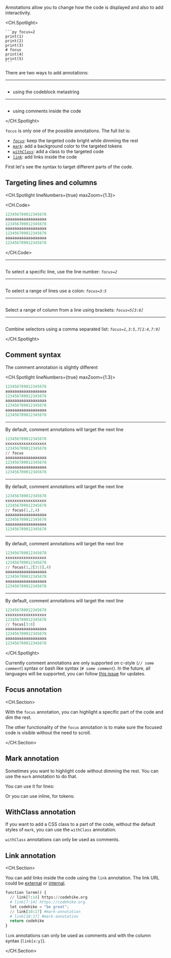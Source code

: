 Annotations allow you to change how the code is displayed and also to add interactivity.

<CH.Spotlight>

````mdx mark=1[7:13],5[1:7]
```py focus=2
print(1)
print(2)
print(3)
# focus
print(4)
print(5)
```
````

There are two ways to add annotations:

---

```mdx mark=1[7:13],5[1:7] focus=1

```

- using the codeblock metastring

---

```mdx mark=1[7:13],5[1:7] focus=5

```

- using comments inside the code

</CH.Spotlight>

`focus` is only one of the possible annotations. The full list is:

- [_`focus`_](#focus-annotation): keep the targeted code bright while dimming the rest
- [_`mark`_](#mark-annotation): add a background color to the targeted tokens
- [_`withClass`_](#withClass-annotation): add a class to the targeted code
- [_`link`_](#link-annotation): add links inside the code

First let's see the syntax to target different parts of the code.

## Targeting lines and columns

<CH.Spotlight lineNumbers={true} maxZoom={1.3}>

<CH.Code>

```py
123456789012345678
aaaaaaaaaaaaaaaaaa
123456789012345678
aaaaaaaaaaaaaaaaaa
123456789012345678
aaaaaaaaaaaaaaaaaa
123456789012345678
```

</CH.Code>

---

```py focus=2

```

To select a specific line, use the line number:
_`focus=2`_

---

```py focus=3:5

```

To select a range of lines use a colon:
_`focus=3:5`_

---

```py focus=5[3:6]

```

Select a range of column from a line using brackets:
_`focus=5[3:6]`_

---

```py focus=1,3:5,7[1:4,7:9]

```

Combine selectors using a comma separated list:
_`focus=1,3:5,7[1:4,7:9]`_

</CH.Spotlight>

## Comment syntax

The comment annotation is slightly different

<CH.Spotlight lineNumbers={true} maxZoom={1.3}>

```py
123456789012345678
aaaaaaaaaaaaaaaaaa
123456789012345678
aaaaaaaaaaaaaaaaaa
123456789012345678
aaaaaaaaaaaaaaaaaa
123456789012345678
```

---

By default, comment annotations will target the next line

```py focus=4:5
123456789012345678
xxxxxxxxxxxxxxxxxx
123456789012345678
// focus
aaaaaaaaaaaaaaaaaa
123456789012345678
aaaaaaaaaaaaaaaaaa
123456789012345678
```

---

By default, comment annotations will target the next line

```py focus=4,5,6,8
123456789012345678
xxxxxxxxxxxxxxxxxx
123456789012345678
// focus(1,2,4)
aaaaaaaaaaaaaaaaaa
123456789012345678
aaaaaaaaaaaaaaaaaa
123456789012345678
```

---

By default, comment annotations will target the next line

```py focus=4,5,6,8
123456789012345678
xxxxxxxxxxxxxxxxxx
123456789012345678
// focus(1,2[3:5],4)
aaaaaaaaaaaaaaaaaa
123456789012345678
aaaaaaaaaaaaaaaaaa
123456789012345678
```

---

By default, comment annotations will target the next line

```py focus=4,5,6,8
123456789012345678
xxxxxxxxxxxxxxxxxx
123456789012345678
// focus[3:8]
aaaaaaaaaaaaaaaaaa
123456789012345678
aaaaaaaaaaaaaaaaaa
123456789012345678
```

</CH.Spotlight>

Currently comment annotations are only supported on c-style (_`// some comment`_) syntax or bash like syntax (_`# some comment`_). In the future, all languages will be supported, you can follow [this issue](https://github.com/code-hike/codehike/issues/109) for updates.

## Focus annotation

<CH.Section>

With the `focus` annotation, you can highlight a specific part of the code and dim the rest.

The other functionality of the `focus` annotation is to make sure the focused code is visible without the need to scroll.

</CH.Section>

## Mark annotation

Sometimes you want to highlight code without dimming the rest. You can use the `mark` annotation to do that.

You can use it for lines:

Or you can use inline, for tokens:

## WithClass annotation

If you want to add a CSS class to a part of the code, without the default styles of `mark`, you can use the `withClass` annotation.

`withClass` annotations can only be used as comments.

## Link annotation

<CH.Section>

You can add links inside the code using the `link` annotation.
The link URL could be [external](focus://2,3[7:14]) or [internal](focus://4,5[10:17]).

```py
function lorem() {
  // link[7:14] https://codehike.org
  # link[7:14] https://codehike.org
  let codehike = "be great";
  // link[10:17] #mark-annotation
  # link[10:17] #mark-annotation
  return codehike
}
```

`link` annotations can only be used as comments and with the column syntax (`link[x:y]`).

</CH.Section>
